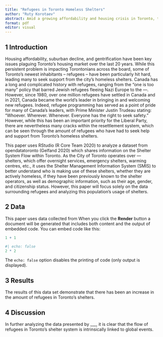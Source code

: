 ```yaml
---
title: "Refugees in Toronto Homeless Shelters"
author: "Ruty Korotaev"
abstract: Amid a growing affordability and housing crisis in Toronto, this paper analyzes the flow of people who are using the city's overnight shelters between January 2018 and January 2023. The data demonstrates that ____. 
format: pdf
editor: visual
---
```


## 1 Introduction

Housing affordability, suburban decline, and gentrification have been key issues plaguing Toronto's housing market over the last 20 years. While this persistent problem is impacting Torontonians across the board, some of Toronto's newest inhabitants -- refugees -- have been particularly hit hard, leading many to seek support from the city's homeless shelters. Canada has a long and complicated history with refugees, ranging from the "one is too many" policy that barred Jewish refugees fleeing Nazi Europe to the ---. However, since 1980, over one million refugees have settled in Canada and in 2021, Canada became the world's leader in bringing in and welcoming new refugees. Indeed, refugee programming has served as a point of pride for many of Canada's leaders, with Prime Minister Justin Trudeau stating: "Whoever. Wherever. Whenever. Everyone has the right to seek safety." However, while this has been an important priority for the Liberal Party, there are nevertheless many cracks within the resettlement system, which can be seen through the amount of refugees who have had to seek help and support from Toronto's homeless shelters.

This paper uses RStudio (R Core Team 2020) to analyze a dataset from opendatatoronto (Gelfand 2020) which shares information on the Shelter System Flow within Toronto. As the City of Toronto operates over --- shelters, which offer overnight services, emergency shelters, warming centres, etc., it uses the Shelter Management Information System (SMIS) to better understand who is making use of these shelters, whether they are actively homeless, if they have been previously known to the shelter operators, as well as demographic information, such as their age, gender, and citizenship status. However, this paper will focus solely on the data surrounding refugees and analyzing this population's usage of shelters.

## 2 Data

This paper uses data collected from When you click the **Render** button a document will be generated that includes both content and the output of embedded code. You can embed code like this:

```r
1 + 1


```

```r
#| echo: false
2 * 2
```

The `echo: false` option disables the printing of code (only output is displayed).

## 3 Results

The results of this data set demonstrate that there has been an increase in the amount of refugees in Toronto's shelters.

## 4 Discussion

In further analyzing the data presented by \_\_\_, it is clear that the flow of refugees in Toronto's shelter system is intrinsically linked to global events.
